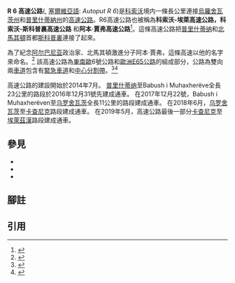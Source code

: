 {{Translating|[[:en:R_6_(Kosovo)|:en:R 6 (Kosovo)]]||tpercent=97|time=2020-09-20T07:25:34+00:00}}
{{Infobox road2
| country = KOS
| type = R
| route = 6
| maint = 國家基礎設施部門
| map = Autostrada_Arben_Xhaferi_Map_(May_2017).png
| alternate_name = ''{{le|阿本·贾弗|Arbën Xhaferi}}''
| length_km = 60
| direction_a = 北
| terminus_a = [[File:R7-Kosovo.svg|35px]] [[科索沃|科索沃]]
| junctions = 
| direction_b = 南
| terminus_b = [[File:M25.3-Kosovo.svg|35px]]  [[埃莱兹汉|埃莱兹汉]]
| districts = [[科索沃|科索沃]], [[乌罗舍瓦茨|乌罗舍瓦茨]]
| cities = [[乌罗舍瓦茨|乌罗舍瓦茨]], [[利普连|利普连]], [[科索沃|科索沃]]
| e-road = [[欧洲E65公路|欧洲E65公路]]
}}
'''R 6 高速公路'''({{Lang-sq|Autostrada R 6}}, [[塞尔维亚语|塞爾維亞語]]: ''Autoput R 6'')是[[科索沃|科索沃]]境内一條長{{Convert|60|km|mi}}公里連接[[烏羅舍瓦茨州|烏羅舍瓦茨州]]和[[普里什蒂納州|普里什蒂納州]]的[[高速公路|高速公路]]{{Small|{{efn|name=status}}}}。R6高速公路也被稱為'''科索沃-埃萊高速公路，科索沃-斯科普裏高速公路''' 和'''阿本·賈弗高速公路'''<ref name="RSix">{{Cite web|title=ROUTE 6: HIGHWAY PRISHTINA - SKOPJE|url=http://kfos.org/wp-content/uploads/2015/06/8.-AUTO-ROUTE-6-HIGHWAY-PRISHTINA-SKOPE.pdf|date=2015|format=PDF|work=kfos.org|pages=29-35|language=en|accessdate=2020-09-09|archive-date=2016-03-22|archive-url=https://web.archive.org/web/20160322043415/http://kfos.org/wp-content/uploads/2015/06/8.-AUTO-ROUTE-6-HIGHWAY-PRISHTINA-SKOPE.pdf|dead-url=yes}}</ref>。這條高速公路把[[普里什蒂纳|普里什蒂纳]]和[[北馬其頓|北馬其頓]]首都[[斯科普里|斯科普裏]]連接了起來。

為了紀念[[阿尔巴尼亚|阿尔巴尼亚]]政治家、北馬其頓激進分子阿本·賈弗，這條高速以他的名字來命名。<ref>{{Cite web|title=Kush ishte Arbën Xhaferi, rruga me emrin e të cilit po jetësohet?|url=https://www.botasot.info/maqedonia/935939/kush-ishte-arben-xhaferi-rruga-me-emrin-e-te-cilit-po-jetesohet/|author=[[Bota_Sot|Bota Sot]]|date=15 August 2018|work=botasot.info|language=sq|accessdate=2020-09-09|archive-date=2018-11-26|archive-url=https://web.archive.org/web/20181126051013/https://www.botasot.info/maqedonia/935939/kush-ishte-arben-xhaferi-rruga-me-emrin-e-te-cilit-po-jetesohet/|dead-url=no}}</ref> 該高速公路為[[东南欧|東南歐]]6號公路和[[欧洲E65公路|歐洲E65公路]]的組成部分，公路為雙向兩[[車道|車道]]包含有[[路肩|緊急車道]]和[[分隔带|中心分割帶]]。<ref name="Southeast European Route 6">{{Cite web|title=THE CORE TRANSPORT NETWORK South-East Europe Transport Observatory SEETO|url=https://ec.europa.eu/neighbourhood-enlargement/sites/near/files/pdf/projects-in-focus/donor-coordination/2-3_april_2009/working_group_transport_seeto_en.pdf|format=PDF|work=ec.europa.eu|language=en|accessdate=2020-09-09|archive-date=2020-08-20|archive-url=https://web.archive.org/web/20200820195835/https://ec.europa.eu/neighbourhood-enlargement/sites/near/files/pdf/projects-in-focus/donor-coordination/2-3_april_2009/working_group_transport_seeto_en.pdf|dead-url=no}}</ref><ref name="RSix">{{Cite web|title=ROUTE 6: HIGHWAY PRISHTINA - SKOPJE|url=http://kfos.org/wp-content/uploads/2015/06/8.-AUTO-ROUTE-6-HIGHWAY-PRISHTINA-SKOPE.pdf|date=2015|format=PDF|work=kfos.org|pages=29-35|language=en}}</ref>

高速公路的建設開始於2014年7月。 [[普里什蒂纳|普里什蒂纳]]至Babush i Muhaxherëve全長23公里的路段於2016年12月31號先建成通車。 在2017年12月22號，Babush i Muhaxherëven至[[乌罗舍瓦茨|乌罗舍瓦茨]]全長11公里的路段建成通車。 在2018年6月，[[乌罗舍瓦茨|乌罗舍瓦茨]]至[[卡查尼克|卡查尼克]]路段建成通車。 在2019年5月，高速公路最後一部分[[卡查尼克|卡查尼克]]至[[埃萊茲漢|埃萊茲漢]]路段建成通車。

== 參見 ==

* {{le|科索沃高速公路|Motorways in Kosovo}}
* {{le|科索沃交通|Transport in Kosovo}}
* {{le|科索沃經濟|Economy of Kosovo}}

== 腳註 ==
{{Notelist|notes={{efn
| name = status
| {{Kosovo-note}}
}}}}

== 引用 ==
{{Reflist|30em}}